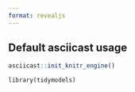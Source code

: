 ```yaml
---
format: revealjs
---
```


## Default asciicast usage

```r
asciicast::init_knitr_engine()
```

```asciicast
library(tidymodels)
```
